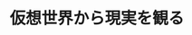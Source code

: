 ﻿---
title: "仮想世界から現実を観る"
category: "工学院"
vol: 74
interviewee: "寺野 隆雄"
url: "http://www.trn.dis.titech.ac.jp/GEAR/jp/"
tags: ["システム","シミュレーション","現実","つながり","関わり"]
pdf: "74-1-terano.pdf"
career: ""
pdfurl: "74-1-terano/74-1-terano.pdf"
preface: "人は社会の中で他者と関わり合いながら生活しており、人々のつながりは社会現象に大きな影響を与えている。寺野研究室では、人々のつながりと社会の関係に着目した社会シミュレーションの手法であるエージェント・ベース・モデリング（ABM）を用いて、社会システムを中心にさまざまな分野の研究を行っている。本稿では、ABMの仕組みと利点、さらにABMの活用例として貨幣創発に関する研究を紹介する。"
---

